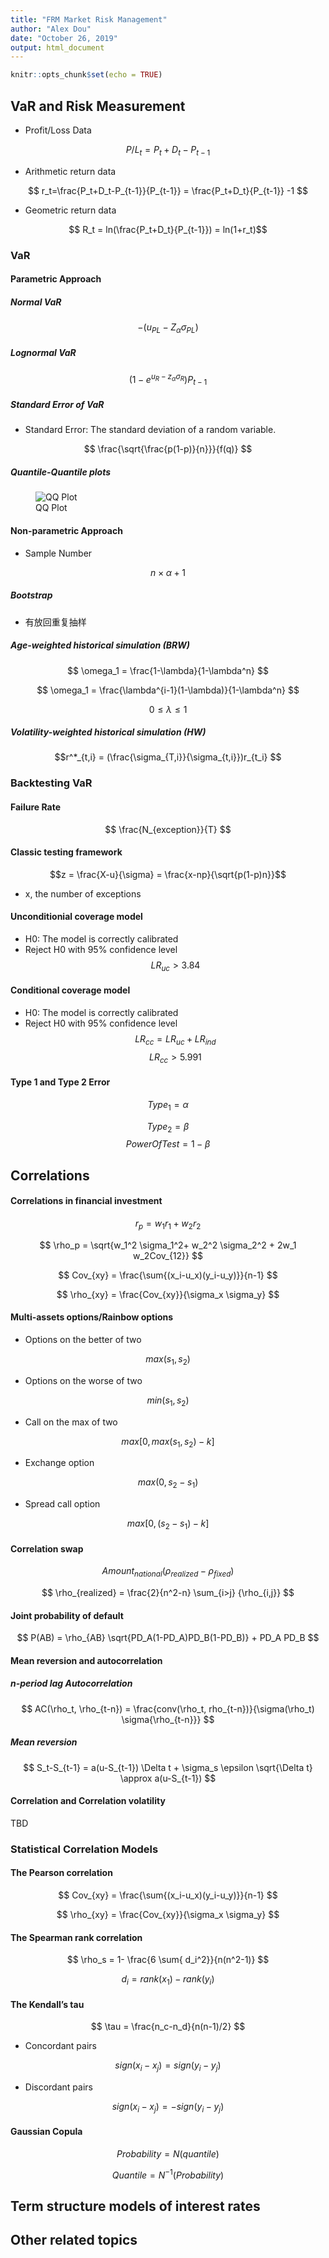 ```yaml
---
title: "FRM Market Risk Management"
author: "Alex Dou"
date: "October 26, 2019"
output: html_document
---
```


```r
knitr::opts_chunk$set(echo = TRUE)
```

## VaR and Risk Measurement

* Profit/Loss Data

$$ P/L_t = P_t+D_t-P_{t-1}  $$

* Arithmetic return data

$$ r_t=\frac{P_t+D_t-P_{t-1}}{P_{t-1}} = \frac{P_t+D_t}{P_{t-1}} -1  $$

* Geometric return data

$$ R_t = ln(\frac{P_t+D_t}{P_{t-1}}) = ln(1+r_t)$$

### VaR

#### Parametric Approach
##### Normal VaR

$$ -(u_{PL}-Z_{\alpha} \sigma_{PL}) $$

##### Lognormal VaR

$$ (1-e^{u_R-z_{\alpha} \sigma_R})P_{t-1}$$

##### Standard Error of VaR

* Standard Error: The standard deviation of a random variable.

$$ \frac{\sqrt{\frac{p(1-p)}{n}}}{f(q)}  $$

##### Quantile-Quantile plots
![QQ Plot](images/qqplot.JPG)

#### Non-parametric Approach
* Sample Number

$$ n \times \alpha +1  $$

##### Bootstrap
* 有放回重复抽样


##### Age-weighted historical simulation (BRW)



$$ \omega_1 = \frac{1-\lambda}{1-\lambda^n}  $$

$$ \omega_1 = \frac{\lambda^{i-1}(1-\lambda)}{1-\lambda^n}  $$

$$ 0 \le \lambda  \le 1  $$


##### Volatility-weighted historical simulation (HW)

$$r^*_{t,i} = (\frac{\sigma_{T,i}}{\sigma_{t,i}})r_{t_i}  $$


### Backtesting VaR

#### Failure Rate

$$ \frac{N_{exception}}{T}  $$

#### Classic testing framework

$$z = \frac{X-u}{\sigma} = \frac{x-np}{\sqrt{p(1-p)n}}$$

* x, the number of exceptions

#### Unconditionial coverage model
* H0: The model is correctly calibrated
* Reject H0 with 95% confidence level
$$ LR_{uc} > 3.84  $$


#### Conditional coverage model
* H0: The model is correctly calibrated
* Reject H0 with 95% confidence level
$$ LR_{cc} = LR_{uc} + LR_{ind}  $$
$$ LR_{cc} > 5.991  $$

#### Type 1 and Type 2 Error

$$ Type_1 = \alpha$$

$$ Type_2 = \beta $$
$$ PowerOfTest = 1-\beta  $$


## Correlations

#### Correlations in financial investment

$$ r_p = w_1 r_1 + w_2 r_2  $$

$$ \rho_p = \sqrt{w_1^2 \sigma_1^2+ w_2^2 \sigma_2^2 + 2w_1 w_2Cov_{12}}  $$

$$ Cov_{xy} = \frac{\sum{(x_i-u_x)(y_i-u_y)}}{n-1}  $$

$$ \rho_{xy} = \frac{Cov_{xy}}{\sigma_x \sigma_y}  $$

#### Multi-assets options/Rainbow options
* Options on the better of two

$$ max(s_1, s_2)  $$

* Options on the worse of two

$$ min(s_1, s_2)  $$

* Call on the max of two

$$ max[0, max(s_1, s_2) - k]  $$

* Exchange option

$$ max(0, s_2 - s_1) $$

* Spread call option

$$ max[0, (s_2-s_1) - k]  $$

#### Correlation swap

$$ Amount_{national}(\rho_{realized} - \rho_{fixed})  $$

$$ \rho_{realized} = \frac{2}{n^2-n} \sum_{i>j} {\rho_{i,j}}  $$


#### Joint probability of default

$$ P(AB) = \rho_{AB} \sqrt{PD_A(1-PD_A)PD_B(1-PD_B)} + PD_A PD_B  $$

#### Mean reversion and autocorrelation

##### n-period lag Autocorrelation

$$ AC(\rho_t, \rho_{t-n}) = \frac{conv(\rho_t, rho_{t-n})}{\sigma(\rho_t) \sigma{\rho_{t-n}}}  $$

##### Mean reversion

$$ S_t-S_{t-1} = a(u-S_{t-1}) \Delta t + \sigma_s \epsilon \sqrt{\Delta t} \approx a(u-S_{t-1})  $$


#### Correlation and Correlation volatility
TBD

### Statistical Correlation Models
#### The Pearson correlation

$$ Cov_{xy} = \frac{\sum{(x_i-u_x)(y_i-u_y)}}{n-1}  $$

$$ \rho_{xy} = \frac{Cov_{xy}}{\sigma_x \sigma_y}  $$

#### The Spearman rank correlation

$$ \rho_s = 1- \frac{6 \sum{ d_i^2}}{n(n^2-1)}  $$

$$ d_i = rank(x_1) -rank(y_i)  $$

#### The Kendall's tau

$$ \tau = \frac{n_c-n_d}{n(n-1)/2}  $$

* Concordant pairs

$$ sign(x_i - x_j) = sign(y_i - y_j)  $$

* Discordant pairs

$$ sign(x_i - x_j) = -sign(y_i - y_j)  $$

#### Gaussian Copula

$$ Probability = N(quantile)$$

$$ Quantile = N^{-1}(Probability)  $$

## Term structure models of interest rates

## Other related topics
